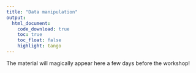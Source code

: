 ```yaml
---
title: "Data manipulation"
output: 
  html_document:
    code_download: true
    toc: true
    toc_float: false
    highlight: tango
---
```

The material will magically appear here a few days before the workshop!